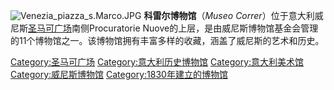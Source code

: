 [[File:Venezia_piazza_s.Marco.JPG|thumb]]
{{Infobox Museum
|name = 科雷尔博物馆
|established = 1830
|dissolved =
|location = {{ITA}}威尼斯[[圣马可广场|圣马可广场]] 52
|website = [http://www.correr.visitmuve.it/en correr.visitmuve.it]
}}
'''科雷尔博物馆'''（''Museo Correr''）位于意大利威尼斯[[圣马可广场|圣马可广场]]南侧Procuratorie Nuove的上层，是由威尼斯博物馆基金会管理的11个博物馆之一。该博物馆拥有丰富多样的收藏，涵盖了威尼斯的艺术和历史。

{{coord|45.4339|N|12.3375|E|source:kolossus-nlwiki|display=title}}
{{圣马可广场}}
{{Authority control}}
[[Category:圣马可广场|Category:圣马可广场]]
[[Category:意大利历史博物馆|Category:意大利历史博物馆]]
[[Category:意大利美术馆|Category:意大利美术馆]]
[[Category:威尼斯博物馆|Category:威尼斯博物馆]]
[[Category:1830年建立的博物馆|Category:1830年建立的博物馆]]